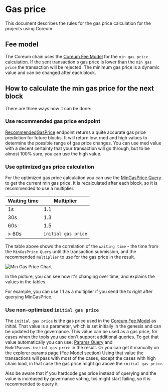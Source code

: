 # Gas price

This document describes the rules for the gas price calculation for the projects using Coreum.

## Fee model

The Coreum chain uses the [Coreum Fee Model](/docs/modules/coreum-fee-model) for the `min gas price` calculation.
If the sent transaction's gas price is lower than the `min gas price` the transaction will be rejected.
The minimum gas price is a dynamic value and can be changed after each block.

## How to calculate the min gas price for the next block

There are three ways how it can be done:

### Use recommended gas price endpoint
<a className="text-[#25D695] hover:opacity-80 text-base font-bold" href="https://github.com/CoreumFoundation/coreum/blob/master/proto/coreum/feemodel/v1/query.proto" target="_blank">RecommendedGasPrice</a>
endpoint returns a quite accurate gas price prediction for future blocks.
It will return low, med and high values to determine the possible range of gas price changes. You can use
med value with a decent certainty that your transaction will go through, but to be almost 100% sure, you
can use the high value.

### Use optimized gas price calculation

For the optimized gas price calculation you can use
the <a className="text-[#25D695] hover:opacity-80 text-base font-bold" href="https://github.com/CoreumFoundation/coreum/blob/master/proto/coreum/feemodel/v1/query.proto" target="_blank">MinGasPrice Query</a>
to get the current min gas price. It is recalculated after each block, so it is recommended to use a multiplier.

| Waiting time | Multiplier          |
|--------------|---------------------|
| 1s           | 1.1                 |
| 30s          | 1.3                 |
| 60s          | 1.5                 |
| > 60s        | `initial gas price` |

The table above shows the correlation of the `waiting time` - the time from the `MinGasPrice Query` until the
transaction submission, and
the recommended `multiplier` to use for the gas price in the result.

<img src="/images/tutorials/gas-price/min_gas_price_chart.png" alt="Min Gas Price Chart" />

In the picture, you can see how it's changing over time, and explains the values in the tables.

For example, you can use 1.1 as a multiplier if you send the tx right after querying MinGasPrice.

### Use non-optimized `initial gas price`

The `initial gas price` is the gas price used in the [Coreum Fee Model](/docs/modules/coreum-fee-model) as initial.
That value is a parameter, which is set initially in the genesis and can be updated by the governance. This value can be
used as a gas price, for cases when the tools you use don't support additional queries.
To get that value automatically you can
use: <a className="text-[#25D695] hover:opacity-80 text-base font-bold" href="https://github.com/CoreumFoundation/coreum/blob/master/proto/coreum/feemodel/v1/query.proto" target="_blank">Params Query</a>
and `ModelParams.initial_gas_price` in the result.
Or you can get it manually on the <a className="text-[#25D695] hover:opacity-80 text-base font-bold" href="https://explorer.coreum.com/coreum/params" target="_blank">explorer params page (Fee Model section)</a>
Using that value the transactions will pass with most of the cases, except the cases with high chain load, in that case
the gas price might go above the `initial gas price`.

Also be aware that if you hardcode gas price instead of querying and the value is increased by governance voting, txs
might start failing, so it is recommended to query it

